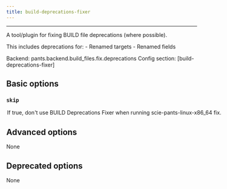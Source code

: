 ```yaml
---
title: build-deprecations-fixer
---
```



---


A tool/plugin for fixing BUILD file deprecations (where possible).

This includes deprecations for: - Renamed targets - Renamed fields

Backend: <span className="color--primary">pants.backend.build_files.fix.deprecations</span>
Config section: <span className="color--primary">[build-deprecations-fixer]</span>

<span className={styles.options}>

## Basic options


### `skip`

<Option
  cli_repr={`--[no-]build-deprecations-fixer-skip`}
  env_repr='PANTS_BUILD_DEPRECATIONS_FIXER_SKIP'
  default_repr={`False`}
>

If true, don&#x27;t use BUILD Deprecations Fixer when running `scie-pants-linux-x86_64 fix`.

</Option>

## Advanced options

None

## Deprecated options

None


</span>